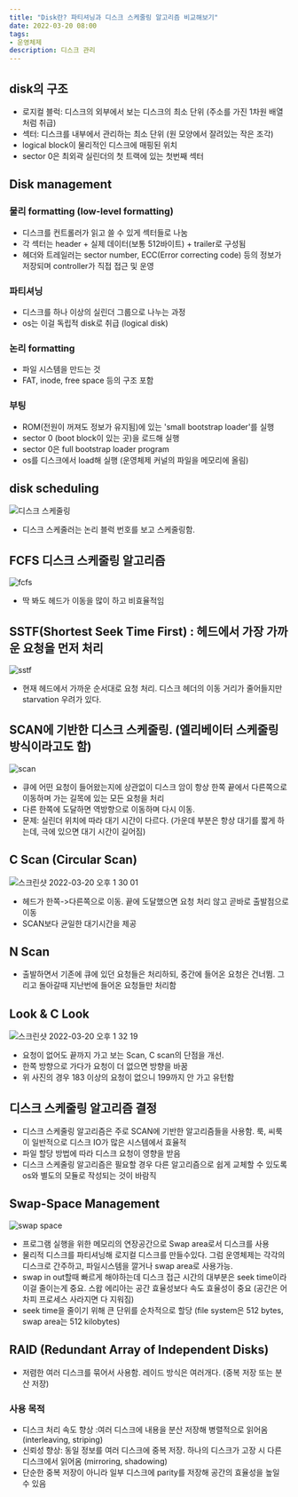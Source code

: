 ```yaml
---
title: "Disk란? 파티셔닝과 디스크 스케줄링 알고리즘 비교해보기"
date: 2022-03-20 08:00
tags:
- 운영체제
description: 디스크 관리
---
```


## disk의 구조

- 로지컬 블럭: 디스크의 외부에서 보는 디스크의 최소 단위 (주소를 가진 1차원 배열처럼 취급)
- 섹터: 디스크를 내부에서 관리하는 최소 단위 (원 모양에서 잘려있는 작은 조각)
- logical block이 물리적인 디스크에 매핑된 위치
- sector 0은 최외곽 실린더의 첫 트랙에 있는 첫번째 섹터

## Disk management

### 물리 formatting (low-level formatting)

- 디스크를 컨트롤러가 읽고 쓸 수 있게 섹터들로 나눔
- 각 섹터는 header + 실제 데이터(보통 512바이트) + trailer로 구성됨
- 헤더와 트레일러는 sector number, ECC(Error correcting code) 등의 정보가 저장되며 controller가 직접 접근 및 운영

### 파티셔닝

- 디스크를 하나 이상의 실린더 그룹으로 나누는 과정
- os는 이걸 독립적 disk로 취급 (logical disk)

### 논리 formatting

- 파일 시스템을 만드는 것
- FAT, inode, free space 등의 구조 포함

### 부팅

- ROM(전원이 꺼져도 정보가 유지됨)에 있는 'small bootstrap loader'를 실행
- sector 0 (boot block이 있는 곳)을 로드해 실행
- sector 0은 full bootstrap loader program
- os를 디스크에서 load해 실행 (운영체제 커널의 파일을 메모리에 올림)

## disk scheduling

![디스크 스케줄링](https://user-images.githubusercontent.com/50111853/159148036-c372d5a1-4e93-49bb-83b9-56b666e17eb5.png)

- 디스크 스케줄러는 논리 블럭 번호를 보고 스케줄링함.

## FCFS 디스크 스케줄링 알고리즘

![fcfs](https://user-images.githubusercontent.com/50111853/159148126-67014b53-b456-4cae-965d-319f3d59f4a4.png)

- 딱 봐도 헤드가 이동을 많이 하고 비효율적임

## SSTF(Shortest Seek Time First) : 헤드에서 가장 가까운 요청을 먼저 처리

![sstf](https://user-images.githubusercontent.com/50111853/159148152-ae0d187a-24b5-40a2-9afd-21037beca46a.png)

- 현재 헤드에서 가까운 순서대로 요청 처리. 디스크 헤더의 이동 거리가 줄어들지만 starvation 우려가 있다.

## SCAN에 기반한 디스크 스케줄링. (엘리베이터 스케줄링 방식이라고도 함)

![scan](https://user-images.githubusercontent.com/50111853/159148209-6229b149-51f2-46ac-8f0b-d31673125e01.png)

- 큐에 어떤 요청이 들어왔는지에 상관없이 디스크 암이 항상 한쪽 끝에서 다른쪽으로 이동하며 가는 길목에 있는 모든 요청을 처리
- 다른 한쪽에 도달하면 역방향으로 이동하며 다시 이동.
- 문제: 실린더 위치에 따라 대기 시간이 다르다. (가운데 부분은 항상 대기를 짧게 하는데, 극에 있으면 대기 시간이 길어짐)

## C Scan (Circular Scan)

![스크린샷 2022-03-20 오후 1 30 01](https://user-images.githubusercontent.com/50111853/159148224-f807cbe2-c942-41a4-8202-c1076afd4e77.png)

- 헤드가 한쪽->다른쪽으로 이동. 끝에 도달했으면 요청 처리 않고 곧바로 출발점으로 이동
- SCAN보다 균일한 대기시간을 제공

## N Scan

- 출발하면서 기존에 큐에 있던 요청들은 처리하되, 중간에 들어온 요청은 건너뜀. 그리고 돌아갈때 지난번에 들어온 요청들만 처리함

## Look & C Look

![스크린샷 2022-03-20 오후 1 32 19](https://user-images.githubusercontent.com/50111853/159148289-64d182aa-7f29-47c1-b2e9-6d91e269f42e.png)

- 요청이 없어도 끝까지 가고 보는 Scan, C scan의 단점을 개선.
- 한쪽 방향으로 가다가 요청이 더 없으면 방향을 바꿈
- 위 사진의 경우 183 이상의 요청이 없으니 199까지 안 가고 유턴함

## 디스크 스케줄링 알고리즘 결정

- 디스크 스케줄링 알고리즘은 주로 SCAN에 기반한 알고리즘들을 사용함. 룩, 씨룩이 일반적으로 디스크 IO가 많은 시스템에서 효율적
- 파일 할당 방법에 따라 디스크 요청이 영향을 받음
- 디스크 스케줄링 알고리즘은 필요할 경우 다른 알고리즘으로 쉽게 교체할 수 있도록 os와 별도의 모듈로 작성되는 것이 바람직

## Swap-Space Management

![swap space](https://user-images.githubusercontent.com/50111853/159148421-51e543d6-8155-40d1-abcf-156941ffb872.png)

- 프로그램 실행을 위한 메모리의 연장공간으로 Swap area로서 디스크를 사용
- 물리적 디스크를 파티셔닝해 로지컬 디스크를 만들수있다. 그럼 운영체제는 각각의 디스크로 간주하고, 파일시스템을 깔거나 swap area로 사용가능.
- swap in out할때 빠르게 해야하는데 디스크 접근 시간의 대부분은 seek time이라 이걸 줄이는게 중요. 스왑 에리아는 공간 효율성보다 속도 효율성이 중요 (공간은 어차피 프로세스 사라지면 다 지워짐)
- seek time을 줄이기 위해 큰 단위를 순차적으로 할당 (file system은 512 bytes, swap area는 512 kilobytes)

## RAID (Redundant Array of Independent Disks)

- 저렴한 여러 디스크를 묶어서 사용함. 레이드 방식은 여러개다. (중복 저장 또는 분산 저장)

### 사용 목적

- 디스크 처리 속도 향상 :여러 디스크에 내용을 분산 저장해 병렬적으로 읽어옴 (interleaving, striping)
- 신뢰성 향상: 동일 정보를 여러 디스크에 중복 저장. 하나의 디스크가 고장 시 다른 디스크에서 읽어옴 (mirroring, shadowing)
- 단순한 중복 저장이 아니라 일부 디스크에 parity를 저장해 공간의 효율성을 높일 수 있음
